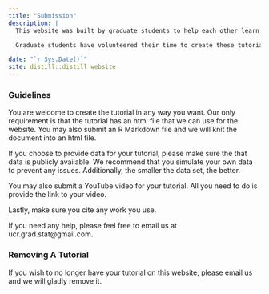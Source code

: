 ```yaml
---
title: "Submission"
description: |
  This website was built by graduate students to help each other learn about computing. Completing a graduate school is tough, and learning how to code or use certain software makes it harder. Our goal is to provide tutorials that make it easier to learn statistical computing.

  Graduate students have volunteered their time to create these tutorials. However, there may be missing topics. Therefore, if learn something new that is not on the website, we encourage you to write a tutorial on how to do it. We would gladly host it on this website. Additionally, we will certainly give you credit for your work. Just follow the guidelines below and send us an email to ucr.grad.stat@gmail.com. With your help, this website will benefit everyone.

date: "`r Sys.Date()`"
site: distill::distill_website
---
```


### Guidelines

You are welcome to create the tutorial in any way you want. Our only requirement is that the tutorial has an html file that we can use for the website. You may also submit an R Markdown file and we will knit the document into an html file. 

If you choose to provide data for your tutorial, please make sure the that data is publicly available. We recommend that you simulate your own data to prevent any issues. Additionally, the smaller the data set, the better.

You may also submit a YouTube video for your tutorial. All you need to do is provide the link to your video.

Lastly, make sure you cite any work you use.

If you need any help, please feel free to email us at ucr.grad.stat@gmail.com.

### Removing A Tutorial

If you wish to no longer have your tutorial on this website, please email us and we will gladly remove it.




